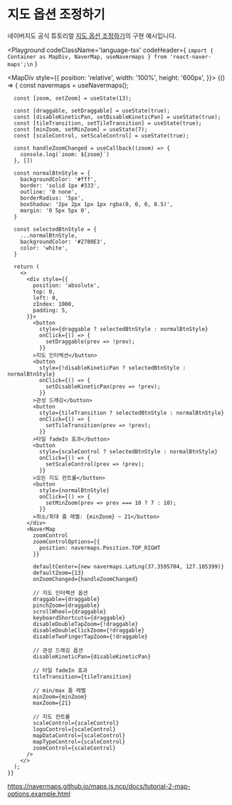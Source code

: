 

# 지도 옵션 조정하기

네이버지도 공식 튜토리얼 [지도 옵션 조정하기](https://navermaps.github.io/maps.js.ncp/docs/tutorial-2-map-options.example.html)의 구현 예시입니다.

<Playground
  codeClassName='language-tsx'
  codeHeader={
`import { Container as MapDiv, NaverMap, useNavermaps } from 'react-naver-maps';\n`
  }
>
  <MapDiv style={{
    position: 'relative',
    width: '100%',
    height: '600px',
  }}>
    {() => {
      const navermaps = useNavermaps();
      
      const [zoom, setZoom] = useState(13);

      const [draggable, setDraggable] = useState(true);
      const [disableKineticPan, setDisableKineticPan] = useState(true);
      const [tileTransition, setTileTransition] = useState(true);
      const [minZoom, setMinZoom] = useState(7);
      const [scaleControl, setScaleControl] = useState(true);

      const handleZoomChanged = useCallback((zoom) => {
        console.log(`zoom: ${zoom}`)
      }, [])

      const normalBtnStyle = {
        backgroundColor: '#fff',
        border: 'solid 1px #333',
        outline: '0 none',
        borderRadius: '5px',
        boxShadow: '2px 2px 1px 1px rgba(0, 0, 0, 0.5)',
        margin: '0 5px 5px 0',
      }

      const selectedBtnStyle = {
        ...normalBtnStyle,
        backgroundColor: '#2780E3',
        color: 'white',
      }

      return (
        <>
          <div style={{
            position: 'absolute',
            top: 0,
            left: 0,
            zIndex: 1000,
            padding: 5,
          }}>
            <button
              style={draggable ? selectedBtnStyle : normalBtnStyle}
              onClick={() => {
                setDraggable(prev => !prev);
              }}
            >지도 인터렉션</button>
            <button
              style={!disableKineticPan ? selectedBtnStyle : normalBtnStyle}
              onClick={() => {
                setDisableKineticPan(prev => !prev);
              }}
            >관성 드래깅</button>
            <button
              style={tileTransition ? selectedBtnStyle : normalBtnStyle}
              onClick={() => {
                setTileTransition(prev => !prev);
              }}
            >타일 fadeIn 효과</button>
            <button
              style={scaleControl ? selectedBtnStyle : normalBtnStyle}
              onClick={() => {
                setScaleControl(prev => !prev);
              }}
            >모든 지도 컨트롤</button>
            <button
              style={normalBtnStyle}
              onClick={() => {
                setMinZoom(prev => prev === 10 ? 7 : 10);
              }}
            >최소/최대 줌 레벨: {minZoom} ~ 21</button>
          </div>
          <NaverMap 
            zoomControl
            zoomControlOptions={{
              position: navermaps.Position.TOP_RIGHT
            }}
            
            defaultCenter={new navermaps.LatLng(37.3595704, 127.105399)}
            defaultZoom={13}
            onZoomChanged={handleZoomChanged}

            // 지도 인터랙션 옵션
            draggable={draggable}
            pinchZoom={draggable}
            scrollWheel={draggable}
            keyboardShortcuts={draggable}
            disableDoubleTapZoom={!draggable}
            disableDoubleClickZoom={!draggable}
            disableTwoFingerTapZoom={!draggable}

            // 관성 드래깅 옵션
            disableKineticPan={disableKineticPan}

            // 타일 fadeIn 효과
            tileTransition={tileTransition}

            // min/max 줌 레벨
            minZoom={minZoom}
            maxZoom={21}

            // 지도 컨트롤
            scaleControl={scaleControl}
            logoControl={scaleControl}
            mapDataControl={scaleControl}
            mapTypeControl={scaleControl}
            zoomControl={scaleControl}
          />
        </>
      );
    }}
  </MapDiv>
</Playground>

https://navermaps.github.io/maps.js.ncp/docs/tutorial-2-map-options.example.html